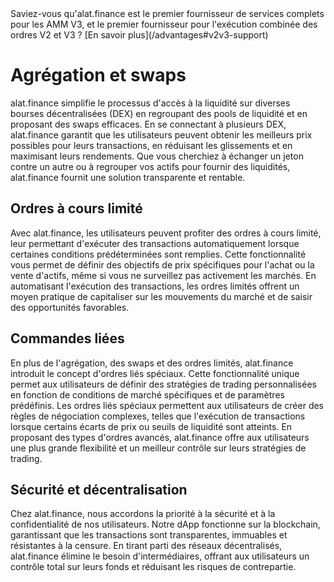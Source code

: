 

<Callout>
Saviez-vous qu'alat.finance est le premier fournisseur de services complets pour les AMM V3, et le premier fournisseur pour l'exécution combinée des ordres V2 et V3 ? [En savoir plus](/advantages#v2v3-support)
</Callout>

# Agrégation et swaps
alat.finance simplifie le processus d'accès à la liquidité sur diverses bourses décentralisées (DEX) en regroupant des pools de liquidité et en proposant des swaps efficaces. En se connectant à plusieurs DEX, alat.finance garantit que les utilisateurs peuvent obtenir les meilleurs prix possibles pour leurs transactions, en réduisant les glissements et en maximisant leurs rendements. Que vous cherchiez à échanger un jeton contre un autre ou à regrouper vos actifs pour fournir des liquidités, alat.finance fournit une solution transparente et rentable.

## Ordres à cours limité
Avec alat.finance, les utilisateurs peuvent profiter des ordres à cours limité, leur permettant d'exécuter des transactions automatiquement lorsque certaines conditions prédéterminées sont remplies. Cette fonctionnalité vous permet de définir des objectifs de prix spécifiques pour l'achat ou la vente d'actifs, même si vous ne surveillez pas activement les marchés. En automatisant l'exécution des transactions, les ordres limités offrent un moyen pratique de capitaliser sur les mouvements du marché et de saisir des opportunités favorables.

## Commandes liées
En plus de l'agrégation, des swaps et des ordres limités, alat.finance introduit le concept d'ordres liés spéciaux. Cette fonctionnalité unique permet aux utilisateurs de définir des stratégies de trading personnalisées en fonction de conditions de marché spécifiques et de paramètres prédéfinis. Les ordres liés spéciaux permettent aux utilisateurs de créer des règles de négociation complexes, telles que l'exécution de transactions lorsque certains écarts de prix ou seuils de liquidité sont atteints. En proposant des types d'ordres avancés, alat.finance offre aux utilisateurs une plus grande flexibilité et un meilleur contrôle sur leurs stratégies de trading.

## Sécurité et décentralisation
Chez alat.finance, nous accordons la priorité à la sécurité et à la confidentialité de nos utilisateurs. Notre dApp fonctionne sur la blockchain, garantissant que les transactions sont transparentes, immuables et résistantes à la censure. En tirant parti des réseaux décentralisés, alat.finance élimine le besoin d'intermédiaires, offrant aux utilisateurs un contrôle total sur leurs fonds et réduisant les risques de contrepartie.